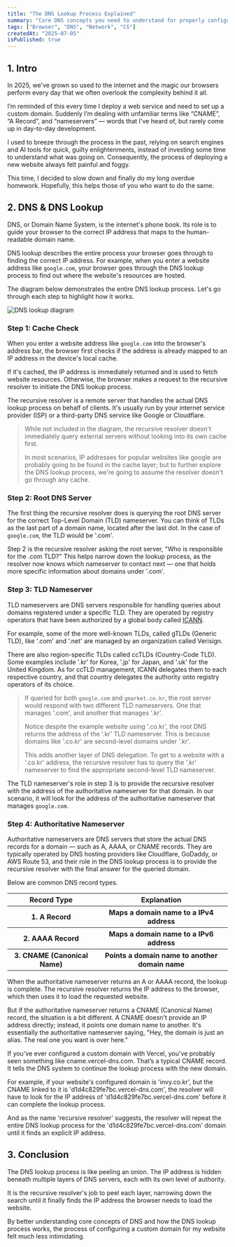 ```yaml
---
title: "The DNS Lookup Process Explained"
summary: "Core DNS concepts you need to understand for properly configuring a custom domain for your next website."
tags: ["Browser", "DNS", "Network", "CS"]
createdAt: "2025-07-05"
isPublished: true
---
```



## 1. Intro

In 2025, we’ve grown so used to the internet and the magic our browsers perform every day that we often overlook the complexity behind it all.

I’m reminded of this every time I deploy a web service and need to set up a custom domain.
Suddenly I’m dealing with unfamiliar terms like “CNAME”, “A Record”, and “nameservers” — words that I've heard of, but rarely come up in day-to-day development.

I used to breeze through the process in the past, relying on search engines and AI tools for quick, guilty enlightenments, instead of investing some time to understand what was going on.
Consequently, the process of deploying a new website always felt painful and foggy.

This time, I decided to slow down and finally do my long overdue homework.
Hopefully, this helps those of you who want to do the same.

## 2. DNS & DNS Lookup

DNS, or Domain Name System, is the internet's phone book.
Its role is to guide your browser to the correct IP address that maps to the human-readable domain name.

DNS lookup describes the entire process your browser goes through to finding the correct IP address.
For example, when you enter a website address like `google.com`, your browser goes through the DNS lookup process to find out where the website's resources are hosted.

The diagram below demonstrates the entire DNS lookup process. Let's go through each step to highlight how it works.

<div className="bg-background-excalidraw relative aspect-square w-full">
  <Image
    fill
    src="/assets/dns-lookup-diagram.png"
    alt="DNS lookup diagram"
    objectFit="contain"
  />
</div>

### Step 1: Cache Check

When you enter a website address like `google.com` into the browser's address bar,
the browser first checks if the address is already mapped to an IP address in the device's local cache.

If it's cached, the IP address is immediately returned and is used to fetch website resources.
Otherwise, the browser makes a request to the recursive resolver to initiate the DNS lookup process.

The recursive resolver is a remote server that handles the actual DNS lookup process on behalf of clients.
It's usually run by your internet service provider (ISP) or a third-party DNS service like Google or Cloudflare.

> While not included in the diagram, the recursive resolver doesn't immediately query external servers without looking into its own cache first.
>
> In most scenarios, IP addresses for popular websites like google are probably going to be found in the cache layer; but to further explore the DNS lookup process, we're going to assume the resolver doesn't go through any cache.

### Step 2: Root DNS Server

The first thing the recursive resolver does is querying the root DNS server for the correct Top-Level Domain (TLD) nameserver.
You can think of TLDs as the last part of a domain name, located after the last dot.
In the case of `google.com`, the TLD would be '.com'.

Step 2 is the recursive resolver asking the root server, "Who is responsible for the .com TLD?"
This helps narrow down the lookup process, as the resolver now knows which nameserver to contact next — one that holds more specific information about domains under '.com'.

### Step 3: TLD Nameserver

TLD nameservers are DNS servers responsible for handling queries about domains registered under a specific TLD.
They are operated by registry operators that have been authorized by a global body called <a href="https://www.icann.org/" target="_blank">ICANN</a>.

For example, some of the more well-known TLDs, called gTLDs (Generic TLD), like '.com' and '.net' are managed by an organization called Verisign.

There are also region-specific TLDs called ccTLDs (Country-Code TLD). Some examples include '.kr' for Korea, '.jp' for Japan, and '.uk' for the United Kingdom.
As for ccTLD management, ICANN delegates them to each respective country, and that country delegates the authority onto registry operators of its choice.

> If queried for both `google.com` and `gmarket.co.kr`, the root server would respond with two different TLD nameservers. One that manages '.com', and another that manages '.kr'.
>
> Notice despite the example website using '.co.kr', the root DNS returns the address of the '.kr' TLD nameserver. This is because domains like '.co.kr' are second-level domains under '.kr'.
>
> This adds another layer of DNS delegation. To get to a website with a '.co.kr' address, the recursive resolver has to query the '.kr' nameserver to find the appropriate second-level TLD nameserver.

The TLD nameserver's role in step 3 is to provide the recursive resolver with the address of the authoritative nameserver for that domain.
In our scenario, it will look for the address of the authoritative nameserver that manages `google.com`.

### Step 4: Authoritative Nameserver

Authoritative nameservers are DNS servers that store the actual DNS records for a domain — such as A, AAAA, or CNAME records.
They are typically operated by DNS hosting providers like Cloudflare, GoDaddy, or AWS Route 53, and their role in the DNS lookup process is to provide the recursive resolver with the final answer for the queried domain.

Below are common DNS record types.

<table>
  <thead>
    <tr>
      <th>Record Type</th>
      <th>Explanation</th>
    </tr>
  </thead>
  <tbody>
    <tr>
      <th>1. A Record</th>
      <th>Maps a domain name to a IPv4 address</th>
    </tr>
    <tr>
      <th>2. AAAA Record</th>
      <th>Maps a domain name to a IPv6 address</th>
    </tr>
    <tr>
      <th>3. CNAME (Canonical Name)</th>
      <th>Points a domain name to another domain name</th>
    </tr>
  </tbody>
</table>

When the authoritative nameserver returns an A or AAAA record, the lookup is complete.
The recursive resolver returns the IP address to the browser, which then uses it to load the requested website.

But if the authoritative nameserver returns a CNAME (Canonical Name) record, the situation is a bit different.
A CNAME doesn't provide an IP address directly; instead, it points one domain name to another.
It's essentially the authoritative nameserver saying, "Hey, the domain is just an alias. The real one you want is over here."

If you've ever configured a custom domain with Vercel, you've probably seen something like cname.vercel-dns.com.
That’s a typical CNAME record.
It tells the DNS system to continue the lookup process with the new domain.

For example, if your website's configured domain is 'invy.co.kr', but the CNAME linked to it is 'd1d4c829fe7bc.vercel-dns.com',
the resolver will have to look for the IP address of 'd1d4c829fe7bc.vercel-dns.com' before it can complete the lookup process.

And as the name 'recursive resolver' suggests,
the resolver will repeat the entire DNS lookup process for the 'd1d4c829fe7bc.vercel-dns.com' domain until it finds an explicit IP address.

## 3. Conclusion

The DNS lookup process is like peeling an onion.
The IP address is hidden beneath multiple layers of DNS servers, each with its own level of authority.

It is the recursive resolver's job to peel each layer, narrowing down the search until it finally finds the IP address the browser needs to load the website.

By better understanding core concepts of DNS and how the DNS lookup process works,
the process of configuring a custom domain for my website felt much less intimidating.
